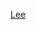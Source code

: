 {{US county navigation box
| template_name  = 李縣 (愛荷華州)
| listclass = hlist
| county         = 李縣
| state          = 愛荷華州

| map_image      = Map of Iowa highlighting Lee County.svg
| map_caption    = 李縣在愛荷華州的位置
| map_size       = 75x75

| seat           = 麥迪遜堡
| seat2          = 基奧卡克

| title1 = [[城市]]
| body1  = 
* [[唐奈森 (愛荷華州)|唐奈森]] 
* [[麦迪逊堡]] 
* [[富蘭克林 (愛荷華州)|富蘭克林]] 
* [[霍頓 (愛荷華州)|霍頓]] 
* [[基奥卡克 (艾奥瓦州)|基奧卡克]] 
* [[蒙特羅斯 (愛荷華州)|蒙特羅斯]] 
* [[圣保罗 (艾奥瓦州)|聖保羅]] 
* [[西点 (艾奥瓦州)|西點]]

| title2 = [[行政鎮區]]
| body2  = 
* [[錫達鎮區 (愛荷華州李縣)|錫達]]
* [[查爾斯頓鎮區 (愛荷華州李縣)|查爾斯頓]]
* [[丹麥鎮區 (愛荷華州李縣)|丹麥]]
* [[得梅因鎮區 (愛荷華州李縣)|得梅因]]
* [[富蘭克林鎮區 (愛荷華州李縣)|富蘭克林]]
* [[綠灣鎮區 (愛荷華州李縣)|綠灣]]
* [[哈里森鎮區 (愛荷華州李縣)|哈里森]]
* [[傑克遜鎮區 (愛荷華州李縣)|傑克遜]]
* [[傑佛遜鎮區 (愛荷華州李縣)|傑佛遜]]
* [[麥迪遜鎮區 (愛荷華州李縣)|麥迪遜]]
* [[馬里昂鎮區 (愛荷華州李縣)|馬里昂]]
* [[蒙特羅斯鎮區 (愛荷華州李縣)|蒙特羅斯]]
* [[普萊森特里奇鎮區 (愛荷華州李縣)|普萊森特里奇]]
* [[范布倫鎮區 (愛荷華州李縣)|范布倫]]
* [[華盛頓鎮區 (愛荷華州李縣)|華盛頓]]
* [[西點鎮區 (愛荷華州李縣)|西點]]

| title3 = [[人口普查指定地區]]
| body3  = 
* [[丹麥 (愛荷華州)|丹麥]] 

| title4 = [[非建制地區]]
| body4  = 
* [[阿蓋爾 (愛荷華州)|阿蓋爾]] 
* [[查爾斯頓 (愛荷華州)|查爾斯頓]] 
* [[克羅頓 (愛荷華州)|克羅頓]] 
* [[新波士頓 (愛荷華州)|新波士頓]] 
* [[派洛特格羅夫 (愛荷華州)|派洛特格羅夫]] 
* [[韋弗 (愛荷華州)|韋弗]]

}}<noinclude>
[[Category:艾奧瓦州縣份導航模板|Lee]]  
[[Category:李縣 (愛荷華州)| ]]
</noinclude>